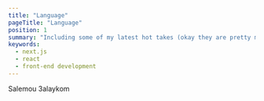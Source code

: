 ---
title: "Language"
pageTitle: "Language"
position: 1
summary: "Including some of my latest hot takes (okay they are pretty mild)."
keywords:
  - next.js
  - react
  - front-end development
---

Salemou 3alaykom
